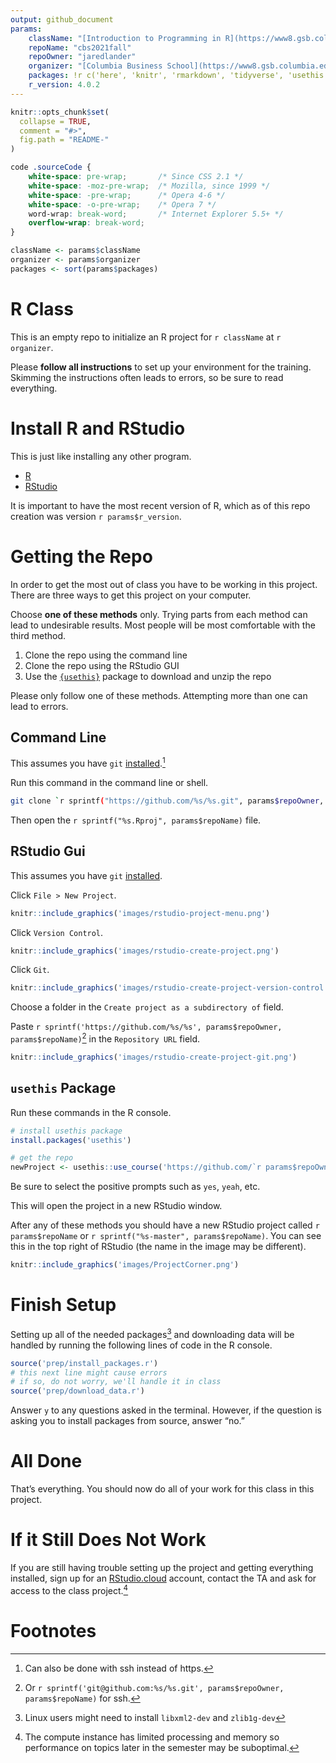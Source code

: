 ```yaml
---
output: github_document
params:
    className: "[Introduction to Programming in R](https://www8.gsb.columbia.edu/courses/mba/2021/fall/b8144-001)"
    repoName: "cbs2021fall"
    repoOwner: "jaredlander"
    organizer: "[Columbia Business School](https://www8.gsb.columbia.edu/courses/mba/2021/fall/b8144-001)"
    packages: !r c('here', 'knitr', 'rmarkdown', 'tidyverse', 'usethis')
    r_version: 4.0.2
---
```


<!-- README.md is generated from README.Rmd. Please edit that file -->

```r
knitr::opts_chunk$set(
  collapse = TRUE,
  comment = "#>",
  fig.path = "README-"
)
```

```css
code .sourceCode {
    white-space: pre-wrap;       /* Since CSS 2.1 */
    white-space: -moz-pre-wrap;  /* Mozilla, since 1999 */
    white-space: -pre-wrap;      /* Opera 4-6 */
    white-space: -o-pre-wrap;    /* Opera 7 */
    word-wrap: break-word;       /* Internet Explorer 5.5+ */
    overflow-wrap: break-word;
}
```


```r
className <- params$className
organizer <- params$organizer
packages <- sort(params$packages)
```

# R Class

This is an empty repo to initialize an R project for `r className` at `r organizer`.

Please __follow all instructions__ to set up your environment for the training. Skimming the instructions often leads to errors, so be sure to read everything.

# Install R and RStudio

This is just like installing any other program.

- [R](https://cloud.r-project.org/)
- [RStudio](https://www.rstudio.com/products/rstudio/download/#download)

It is important to have the most recent version of R, which as of this repo creation was version `r params$r_version`.

# Getting the Repo

In order to get the most out of class you have to be working in this project. There are three ways to get this project on your computer.

Choose __one of these methods__ only. Trying parts from each method can lead to undesirable results. Most people will be most comfortable with the third method.

1. Clone the repo using the command line
1. Clone the repo using the RStudio GUI
1. Use the [`{usethis}`](https://usethis.r-lib.org) package to download and unzip the repo

Please only follow one of these methods. Attempting more than one can lead to errors.

## Command Line

This assumes you have `git` [installed](https://git-scm.com/book/en/v2/Getting-Started-Installing-Git).^[Can also be done with ssh instead of https.]

Run this command in the command line or shell.

```sh
git clone `r sprintf("https://github.com/%s/%s.git", params$repoOwner, params$repoName)`
```

Then open the ``r sprintf("%s.Rproj", params$repoName)`` file.

## RStudio Gui

This assumes you have `git` [installed](https://git-scm.com/book/en/v2/Getting-Started-Installing-Git).

Click `File > New Project`.

```r
knitr::include_graphics('images/rstudio-project-menu.png')
```

Click `Version Control`.

```r
knitr::include_graphics('images/rstudio-create-project.png')
```

Click `Git`.

```r
knitr::include_graphics('images/rstudio-create-project-version-control.png')
```

Choose a folder in the `Create project as a subdirectory of` field.

Paste ``r sprintf('https://github.com/%s/%s', params$repoOwner, params$repoName)``^[Or ``r sprintf('git@github.com:%s/%s.git', params$repoOwner, params$repoName)`` for ssh.] in the `Repository URL` field.

```r
knitr::include_graphics('images/rstudio-create-project-git.png')
```

## `usethis` Package

Run these commands in the R console.

```r
# install usethis package
install.packages('usethis')

# get the repo
newProject <- usethis::use_course('https://github.com/`r params$repoOwner`/`r params$repoName`/archive/master.zip')
```

Be sure to select the positive prompts such as `yes`, `yeah`, etc.

This will open the project in a new RStudio window.

After any of these methods you should have a new RStudio project called ``r params$repoName`` or ``r sprintf("%s-master", params$repoName)``. You can see this in the top right of RStudio (the name in the image may be different).

```r
knitr::include_graphics('images/ProjectCorner.png')
```

# Finish Setup

Setting up all of the needed packages^[Linux users might need to install `libxml2-dev` and `zlib1g-dev`] and downloading data will be handled by running the following lines of code in the R console.

```r
source('prep/install_packages.r')
# this next line might cause errors
# if so, do not worry, we'll handle it in class
source('prep/download_data.r')
```

Answer `y` to any questions asked in the terminal. However, if the question is asking you to install packages from source, answer "no."

# All Done

That's everything. You should now do all of your work for this class in this project.

# If it Still Does Not Work

If you are still having trouble setting up the project and getting everything installed, sign up for an [RStudio.cloud](https://rstudio.cloud/) account, contact the TA and ask for access to the class project.^[The compute instance has limited processing and memory so performance on topics later in the semester may be suboptimal.]

# Footnotes
